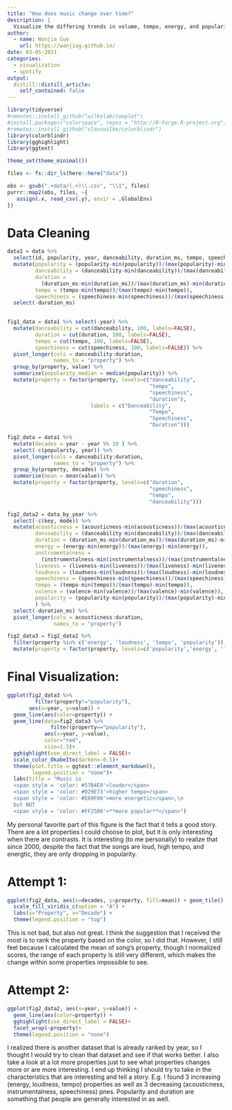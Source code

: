 ```yaml
---
title: "How does music change over time?"
description: |
  Visualize the differing trends in volume, tempo, energy, and popularity over time.
author:
  - name: Wanjia Guo
    url: https://wanjiag.github.io/
date: 03-05-2021
categories:
  - visualization
  - spotify
output:
  distill::distill_article:
    self_contained: false
---
```

```r

library(tidyverse)
#remotes::install_github("wilkelab/cowplot")
#install.packages("colorspace", repos = "http://R-Forge.R-project.org")
#remotes::install_github("clauswilke/colorblindr")
library(colorblindr)
library(gghighlight)
library(ggtext)

theme_set(theme_minimal())

files <- fs::dir_ls(here::here("data"))

obs <- gsub(".+data/(.+)\\.csv", "\\1", files)
purrr::map2(obs, files, ~{
   assign(.x, read_csv(.y), envir = .GlobalEnv)
})
```

# Data Cleaning

```r

data1 = data %>% 
  select(id, popularity, year, danceability, duration_ms, tempo, speechiness) %>% 
  mutate(popularity = (popularity-min(popularity))/(max(popularity)-min(popularity)),
         danceability = (danceability-min(danceability))/(max(danceability)-min(danceability)),
         duration = 
           (duration_ms-min(duration_ms))/(max(duration_ms)-min(duration_ms)),
         tempo = (tempo-min(tempo))/(max(tempo)-min(tempo)),
         speechiness = (speechiness-min(speechiness))/(max(speechiness)-min(speechiness))) %>% 
  select(-duration_ms)
  

fig1_data = data1 %>% select(-year) %>% 
  mutate(danceability = cut(danceability, 100, labels=FALSE),
         duration = cut(duration, 100, labels=FALSE),
         tempo = cut(tempo, 100, labels=FALSE),
         speechiness = cut(speechiness, 100, labels=FALSE)) %>% 
  pivot_longer(cols = danceability:duration, 
               names_to = "property") %>% 
  group_by(property, value) %>% 
  summarise(popularity_median = median(popularity)) %>% 
  mutate(property = factor(property, levels=c("danceability",
                                              "tempo",
                                              "speechiness",
                                              "duration"),
                           labels = c("Danceability",
                                              "Tempo",
                                              "Speechiness",
                                              "Duration")))

fig2_data = data1 %>% 
  mutate(decades = year - year %% 10 ) %>% 
  select(-c(popularity, year)) %>% 
  pivot_longer(cols = danceability:duration, 
               names_to = "property") %>% 
  group_by(property, decades) %>% 
  summarise(mean = mean(value)) %>% 
  mutate(property = factor(property, levels=c("duration",
                                              "speechiness",
                                              "tempo",
                                              "danceability")))
```

```r

fig2_data2 = data_by_year %>% 
  select(-c(key, mode)) %>% 
  mutate(acousticness = (acousticness-min(acousticness))/(max(acousticness)-min(acousticness)),
         danceability = (danceability-min(danceability))/(max(danceability)-min(danceability)),
         duration = (duration_ms-min(duration_ms))/(max(duration_ms)-min(duration_ms)),
         energy = (energy-min(energy))/(max(energy)-min(energy)),
         instrumentalness =
           (instrumentalness-min(instrumentalness))/(max(instrumentalness)-min(instrumentalness)),
         liveness = (liveness-min(liveness))/(max(liveness)-min(liveness)),
         loudness = (loudness-min(loudness))/(max(loudness)-min(loudness)),
         speechiness = (speechiness-min(speechiness))/(max(speechiness)-min(speechiness)),
         tempo = (tempo-min(tempo))/(max(tempo)-min(tempo)),
         valence = (valence-min(valence))/(max(valence)-min(valence)),
         popularity = (popularity-min(popularity))/(max(popularity)-min(popularity))
         ) %>% 
  select(-duration_ms) %>% 
  pivot_longer(cols = acousticness:duration, 
               names_to = "property")

fig2_data3 = fig2_data2 %>% 
  filter(property %in% c('energy', 'loudness', 'tempo', 'popularity')) %>% 
  mutate(property = factor(property, levels=c('popularity','energy', 'loudness', 'tempo')))
```

# Final Visualization:

```r
ggplot(fig2_data3 %>% 
         filter(property!="popularity"),
       aes(x=year, y=value)) + 
  geom_line(aes(color=property)) +
  geom_line(data=fig2_data3 %>% 
              filter(property=="popularity"), 
            aes(x=year, y=value), 
            color="red",
            size=1.3)+
  gghighlight(use_direct_label = FALSE)+
  scale_color_OkabeIto(darken=-0.5)+
  theme(plot.title = ggtext::element_markdown(),
        legend.position = "none")+
  labs(title = "Music is 
  <span style = 'color: #57B4E9'>louder</span> 
  <span style = 'color: #029E73'>higher tempo</span> 
  <span style = 'color: #E69F00'>more energetic</span>,\n
  but NOT
  <span style = 'color: #FF2500'>**more popular**</span>")
```

My personal favorite part of this figure is the fact that it tells a good story. There are a lot properties I could choose to plot, but it is only interesting when there are contrasts. It is interesting (to me personally) to realize that since 2000, despite the fact that the songs are loud, high tempo, and energtic, they are only dropping in popularity. 


# Attempt 1:

```r

ggplot(fig2_data, aes(x=decades, y=property, fill=mean)) + geom_tile() +
  scale_fill_viridis_c(option = "A") + 
  labs(y="Property", x="Decade") + 
  theme(legend.position = "top")

```

This is not bad, but also not great. I think the suggestion that I received the most is to rank the property based on the color, so I did that. However, I still feel because I calculated the mean of song's property, though I normalized scores, the range of each property is still very different, which makes the change within some properties impossible to see.

# Attempt 2:

```r
ggplot(fig2_data2, aes(x=year, y=value)) + 
  geom_line(aes(color=property)) +
  gghighlight(use_direct_label = FALSE)+
  facet_wrap(~property)+
  theme(legend.position = "none")
```

I realized there is another dataset that is already ranked by year, so I thought I would try to clean that dataset and see if that works better. I also take a look at a lot more properties just to see what properties changes more or are more interesting. I end up thinking I should try to take in the characteristics that are interesting and tell a story. E.g. I found 3 increasing (energy, loudness, tempo) properties as well as 3 decreasing (acousticness, instrumentalness, speechiness) pnes. Popularity and duration are something that people are generally interested in as well. 

